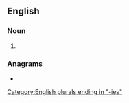 {{also|perfídies}}
==English==

===Noun===
{{head|en|noun form}}

# {{plural of|en|perfidy}}

===Anagrams===
* {{anagrams|en|a=deefiiprs|fried pies}}

[[Category:English plurals ending in "-ies"]]